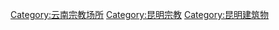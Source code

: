 [[Category:云南宗教场所|Category:云南宗教场所]]
[[Category:昆明宗教|Category:昆明宗教]]
[[Category:昆明建筑物|Category:昆明建筑物]]